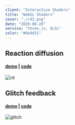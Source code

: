 ```yaml
---
client: "Interactive Shaders"
title: "WebGL Shaders"
cover: "./rd2.png"
date: "2020-08-28"
service: "three.js, GLSL"
color: "#8e9d31"
---
```


## Reaction diffusion
#### [demo](https://sambeebe.github.io/reaction-diffusion-threejs/) | [code](https://github.com/sambeebe/reaction-diffusion-threejs/)
![rd](rd.png "reactiondiffusion")

## Glitch feedback
#### [demo](https://sambeebe.github.io/glitch-shader-threejs/) | [code](https://github.com/sambeebe/glitch-shader-threejs/)
![glitch](glitch.png "glitch")
